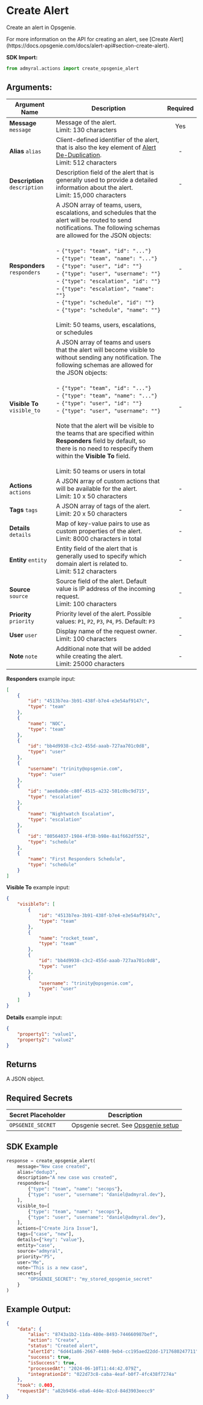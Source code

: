 
# Create Alert

Create an alert in Opsgenie.

<Callout type="info">
	For more information on the API for creating an alert, see [Create
	Alert](https://docs.opsgenie.com/docs/alert-api#section-create-alert).
</Callout>

**SDK Import:**

```python
from admyral.actions import create_opsgenie_alert
```

## Arguments:

| Argument Name                 | Description                                                                                                                                                                                                                                                                                                                                                                                                                                                                                                                                                                             | Required |
| ----------------------------- | --------------------------------------------------------------------------------------------------------------------------------------------------------------------------------------------------------------------------------------------------------------------------------------------------------------------------------------------------------------------------------------------------------------------------------------------------------------------------------------------------------------------------------------------------------------------------------------- | :------: |
| **Message** `message`         | Message of the alert. <br/> Limit: 130 characters                                                                                                                                                                                                                                                                                                                                                                                                                                                                                                                                       |   Yes    |
| **Alias** `alias`             | Client-defined identifier of the alert, that is also the key element of [Alert De-Duplication](https://support.atlassian.com/opsgenie/docs/what-is-alert-de-duplication/).<br/> Limit: 512 characters                                                                                                                                                                                                                                                                                                                                                                                   |    -     |
| **Description** `description` | Description field of the alert that is generally used to provide a detailed information about the alert. <br/> Limit: 15,000 characters                                                                                                                                                                                                                                                                                                                                                                                                                                                 |    -     |
| **Responders** `responders`   | A JSON array of teams, users, escalations, and schedules that the alert will be routed to send notifications. The following schemas are allowed for the JSON objects: <br/> <br/> - `{"type": "team", "id": "..."}` <br/> - `{"type": "team", "name": "..."}` <br/> - `{"type": "user", "id": ""}` <br/> - `{"type": "user", "username": ""}` <br/> - `{"type": "escalation", "id": ""}` <br/> - `{"type": "escalation", "name": ""}` <br/> - `{"type": "schedule", "id": ""}` <br/> - `{"type": "schedule", "name": ""}` <br/> <br/> Limit: 50 teams, users, escalations, or schedules |    -     |
| **Visible To** `visible_to`   | A JSON array of teams and users that the alert will become visible to without sending any notification. The following schemas are allowed for the JSON objects: <br/> <br/> - `{"type": "team", "id": "..."}` <br/> - `{"type": "team", "name": "..."}` <br/> - `{"type": "user", "id": ""}` <br/> - `{"type": "user", "username": ""}` <br/> <br/> Note that the alert will be visible to the teams that are specified within **Responders** field by default, so there is no need to respecify them within the **Visible To** field. <br/> <br/> Limit: 50 teams or users in total    |    -     |
| **Actions** `actions`         | A JSON array of custom actions that will be available for the alert. <br/> Limit: 10 x 50 characters                                                                                                                                                                                                                                                                                                                                                                                                                                                                                    |    -     |
| **Tags** `tags`               | A JSON array of tags of the alert. <br/> Limit: 20 x 50 characters                                                                                                                                                                                                                                                                                                                                                                                                                                                                                                                      |    -     |
| **Details** `details`         | Map of key-value pairs to use as custom properties of the alert. <br/> Limit: 8000 characters in total                                                                                                                                                                                                                                                                                                                                                                                                                                                                                  |    -     |
| **Entity** `entity`           | Entity field of the alert that is generally used to specify which domain alert is related to. <br/> Limit: 512 characters                                                                                                                                                                                                                                                                                                                                                                                                                                                               |    -     |
| **Source** `source`           | Source field of the alert. Default value is IP address of the incoming request. <br/> Limit: 100 characters                                                                                                                                                                                                                                                                                                                                                                                                                                                                             |    -     |
| **Priority** `priority`       | Priority level of the alert. Possible values: `P1`, `P2`, `P3`, `P4`, `P5`. Default: `P3`                                                                                                                                                                                                                                                                                                                                                                                                                                                                                               |    -     |
| **User** `user`               | Display name of the request owner. <br/> Limit: 100 characters                                                                                                                                                                                                                                                                                                                                                                                                                                                                                                                          |    -     |
| **Note** `note`               | Additional note that will be added while creating the alert. <br/> Limit: 25000 characters                                                                                                                                                                                                                                                                                                                                                                                                                                                                                              |    -     |

**Responders** example input:

```json
[
	{
		"id": "4513b7ea-3b91-438f-b7e4-e3e54af9147c",
		"type": "team"
	},
	{
		"name": "NOC",
		"type": "team"
	},
	{
		"id": "bb4d9938-c3c2-455d-aaab-727aa701c0d8",
		"type": "user"
	},
	{
		"username": "trinity@opsgenie.com",
		"type": "user"
	},
	{
		"id": "aee8a0de-c80f-4515-a232-501c0bc9d715",
		"type": "escalation"
	},
	{
		"name": "Nightwatch Escalation",
		"type": "escalation"
	},
	{
		"id": "80564037-1984-4f38-b98e-8a1f662df552",
		"type": "schedule"
	},
	{
		"name": "First Responders Schedule",
		"type": "schedule"
	}
]
```

**Visible To** example input:

```json
{
	"visibleTo": [
		{
			"id": "4513b7ea-3b91-438f-b7e4-e3e54af9147c",
			"type": "team"
		},
		{
			"name": "rocket_team",
			"type": "team"
		},
		{
			"id": "bb4d9938-c3c2-455d-aaab-727aa701c0d8",
			"type": "user"
		},
		{
			"username": "trinity@opsgenie.com",
			"type": "user"
		}
	]
}
```

**Details** example input:

```json
{
	"property1": "value1",
	"property2": "value2"
}
```

## Returns

A JSON object.

## Required Secrets

| Secret Placeholder | Description                                                            |
| ------------------ | ---------------------------------------------------------------------- |
| `OPSGENIE_SECRET`  | Opsgenie secret. See [Opsgenie setup](/integrations/opsgenie/opsgenie) |

## SDK Example

```python
response = create_opsgenie_alert(
	message="New case created",
	alias="dedup3",
	description="A new case was created",
	responders=[
		{"type": "team", "name": "secops"},
		{"type": "user", "username": "daniel@admyral.dev"},
	],
	visible_to=[
		{"type": "team", "name": "secops"},
		{"type": "user", "username": "daniel@admyral.dev"},
	],
	actions=["Create Jira Issue"],
	tags=["case", "new"],
	details={"key": "value"},
	entity="case",
	source="admyral",
	priority="P5",
	user="Me",
	note="This is a new case",
	secrets={
		"OPSGENIE_SECRET": "my_stored_opsgenie_secret"
	}
)
```

## Example Output:

```json
{
	"data": {
		"alias": "8743a1b2-11da-480e-8493-744660987bef",
		"action": "Create",
		"status": "Created alert",
		"alertId": "6d441a86-2667-4408-9eb4-cc195aed22dd-1717680247711",
		"success": true,
		"isSuccess": true,
		"processedAt": "2024-06-10T11:44:42.079Z",
		"integrationId": "022d73c8-caba-4eaf-b0f7-4fc438f7274a"
	},
	"took": 0.003,
	"requestId": "a82b9456-e8a6-4d4e-82cd-84d3903eecc9"
}
```
